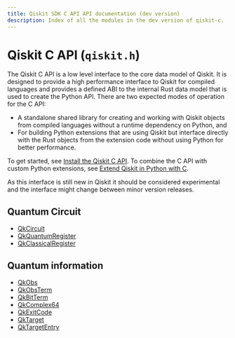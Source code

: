 ```yaml
---
title: Qiskit SDK C API API documentation (dev version)
description: Index of all the modules in the dev version of qiskit-c.
---
```


<span id="qiskit-c-api-qiskit-h" />

# Qiskit C API (`qiskit.h`)

The Qiskit C API is a low level interface to the core data model of Qiskit. It is designed to provide a high performance interface to Qiskit for compiled languages and provides a defined ABI to the internal Rust data model that is used to create the Python API. There are two expected modes of operation for the C API:

*   A standalone shared library for creating and working with Qiskit objects from compiled languages without a runtime dependency on Python, and
*   For building Python extensions that are using Qiskit but interface directly with the Rust objects from the extension code without using Python for better performance.

To get started, see [Install the Qiskit C API](/docs/guides/install-c-api). To combine the C API with custom Python extensions, see [Extend Qiskit in Python with C](/docs/guides/c-extension-for-python).

As this interface is still new in Qiskit it should be considered experimental and the interface might change between minor version releases.

## Quantum Circuit

*   [QkCircuit](qk-circuit)
*   [QkQuantumRegister](qk-quantum-register)
*   [QkClassicalRegister](qk-classical-register)

## Quantum information

*   [QkObs](qk-obs)
*   [QkObsTerm](qk-obs-term)
*   [QkBitTerm](qk-bit-term)
*   [QkComplex64](qk-complex-64)
*   [QkExitCode](qk-exit-code)
*   [QkTarget](qk-target)
*   [QkTargetEntry](qk-target-entry)

